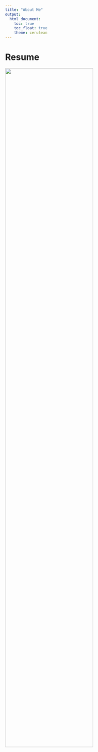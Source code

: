 ```yaml
---
title: "About Me"
output: 
  html_document:
    toc: true
    toc_float: true
    theme: cerulean
---
```


# Resume

<img src="Images/Base_Resume_2025.jpg" style="width:75%;">








